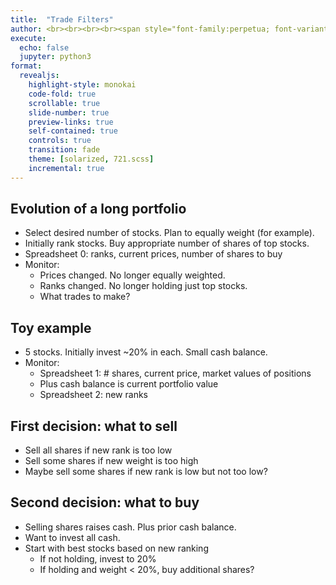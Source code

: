 ```yaml
---
title:  "Trade Filters"
author: <br><br><br><br><span style="font-family:perpetua; font-variant:small-caps; color:#606060;">Kerry Back</span><br><br><img src="RiceBusiness-transparent-logo-sm.png"  height=80>
execute:
  echo: false
  jupyter: python3
format: 
  revealjs:
    highlight-style: monokai
    code-fold: true
    scrollable: true
    slide-number: true
    preview-links: true
    self-contained: true
    controls: true
    transition: fade
    theme: [solarized, 721.scss]
    incremental: true
---
```


## Evolution of a long portfolio

- Select desired number of stocks.  Plan to equally weight (for example).
- Initially rank stocks.  Buy appropriate number of shares of top stocks.
- Spreadsheet 0: ranks, current prices, number of shares to buy
- Monitor:
  - Prices changed.  No longer equally weighted.
  - Ranks changed.  No longer holding just top stocks.
  - What trades to make?

## Toy example

- 5 stocks.  Initially invest ~20% in each.  Small cash balance.
- Monitor:
  - Spreadsheet 1: # shares, current price, market values of positions
  - Plus cash balance is current portfolio value
  - Spreadsheet 2: new ranks

## First decision: what to sell

- Sell all shares if new rank is too low
- Sell some shares if new weight is too high
- Maybe sell some shares if new rank is low but not too low?

## Second decision: what to buy

- Selling shares raises cash.  Plus prior cash balance.
- Want to invest all cash.
- Start with best stocks based on new ranking
  - If not holding, invest to 20%
  - If holding and weight < 20%, buy additional shares?